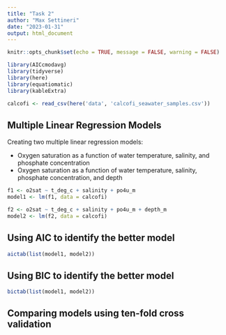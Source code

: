 ```yaml
---
title: "Task 2"
author: "Max Settineri"
date: "2023-01-31"
output: html_document
---
```


```r
knitr::opts_chunk$set(echo = TRUE, message = FALSE, warning = FALSE)

library(AICcmodavg)
library(tidyverse)
library(here)
library(equatiomatic)
library(kableExtra)
```

```r
calcofi <- read_csv(here('data', 'calcofi_seawater_samples.csv')) 
```

## Multiple Linear Regression Models

Creating two multiple linear regression models:

- Oxygen saturation as a function of water temperature, salinity, and phosphate concentration
- Oxygen saturation as a function of water temperature, salinity, phosphate concentration, and depth

```r
f1 <- o2sat ~ t_deg_c + salinity + po4u_m
model1 <- lm(f1, data = calcofi)

f2 <- o2sat ~ t_deg_c + salinity + po4u_m + depth_m
model2 <- lm(f2, data = calcofi)
```

## Using AIC to identify the better model

```r
aictab(list(model1, model2))
```

## Using BIC to identify the better model

```r
bictab(list(model1, model2))
```

## Comparing models using ten-fold cross validation

```r

```

